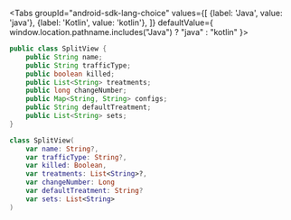 
<Tabs
  groupId="android-sdk-lang-choice"
  values={[
    {label: 'Java', value: 'java'},
    {label: 'Kotlin', value: 'kotlin'},
  ]} defaultValue={ window.location.pathname.includes("Java") ? "java" : "kotlin" }>
  <TabItem value="java">

```java
public class SplitView {
    public String name;
    public String trafficType;
    public boolean killed;
    public List<String> treatments;
    public long changeNumber;
    public Map<String, String> configs;
    public String defaultTreatment;
    public List<String> sets;
}
```

  </TabItem>
  <TabItem value="kotlin">

```kotlin
class SplitView(
    var name: String?,
    var trafficType: String?,
    var killed: Boolean,
    var treatments: List<String>?,
    var changeNumber: Long
    var defaultTreatment: String?
    var sets: List<String>
)
```

  </TabItem>
</Tabs>